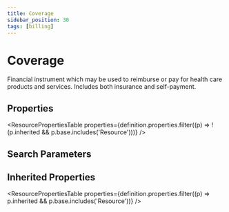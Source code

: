 ```yaml
---
title: Coverage
sidebar_position: 30
tags: [billing]
---
```



# Coverage

Financial instrument which may be used to reimburse or pay for health care products and services. Includes both insurance and self-payment.

## Properties

<ResourcePropertiesTable
  properties={definition.properties.filter((p) => !(p.inherited && p.base.includes('Resource')))}
/>

## Search Parameters

<SearchParamsTable searchParams={definition.searchParameters} />

## Inherited Properties

<ResourcePropertiesTable properties={definition.properties.filter((p) => p.inherited && p.base.includes('Resource'))} />
